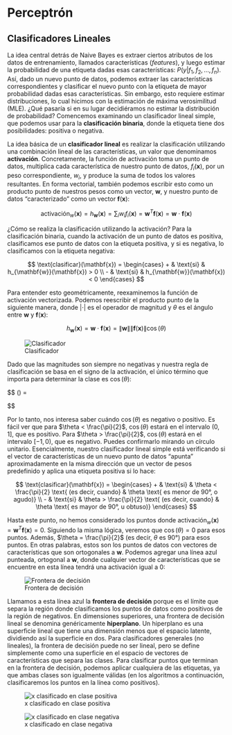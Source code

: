 # Perceptrón

## Clasificadores Lineales

La idea central detrás de Naive Bayes es extraer ciertos atributos de los datos de entrenamiento, llamados características (*features*), y luego estimar la probabilidad de una etiqueta dadas esas características: $P(y|f_1, f_2, \ldots, f_n)$. Así, dado un nuevo punto de datos, podemos extraer las características correspondientes y clasificar el nuevo punto con la etiqueta de mayor probabilidad dadas esas características. Sin embargo, esto requiere estimar distribuciones, lo cual hicimos con la estimación de máxima verosimilitud (MLE). ¿Qué pasaría si en su lugar decidiéramos no estimar la distribución de probabilidad? Comencemos examinando un clasificador lineal simple, que podemos usar para la **clasificación binaria**, donde la etiqueta tiene dos posibilidades: positiva o negativa.

La idea básica de un **clasificador lineal** es realizar la clasificación utilizando una combinación lineal de las características, un valor que denominamos **activación**. Concretamente, la función de activación toma un punto de datos, multiplica cada característica de nuestro punto de datos, $f_i(\mathbf{x})$, por un peso correspondiente, $w_i$, y produce la suma de todos los valores resultantes. En forma vectorial, también podemos escribir esto como un producto punto de nuestros pesos como un vector, $\mathbf{w}$, y nuestro punto de datos "caracterizado" como un vector $\mathbf{f}(\mathbf{x})$:

$$\text{activación}_w(\mathbf{x}) = h_{\mathbf{w}}(\mathbf{x}) = \sum_i w_i f_i(\mathbf{x}) = \mathbf{w}^T \mathbf{f}(\mathbf{x}) = \mathbf{w} \cdot \mathbf{f}(\mathbf{x})$$

¿Cómo se realiza la clasificación utilizando la activación? Para la clasificación binaria, cuando la activación de un punto de datos es positiva, clasificamos ese punto de datos con la etiqueta positiva, y si es negativa, lo clasificamos con la etiqueta negativa:

$$
\text{clasificar}(\mathbf{x}) = \begin{cases}
+   & \text{si} & h_{\mathbf{w}}(\mathbf{x}) > 0 \\
-   & \text{si} & h_{\mathbf{w}}(\mathbf{x}) < 0 \end{cases}
$$

Para entender esto geométricamente, reexaminemos la función de activación vectorizada. Podemos reescribir el producto punto de la siguiente manera, donde $|\cdot|$ es el operador de magnitud y $\theta$ es el ángulo entre $\mathbf{w}$ y $\mathbf{f}(\mathbf{x})$:

$$
h_{\mathbf{w}}(\mathbf{x}) = \mathbf{w} \cdot \mathbf{f}(\mathbf{x}) = \|\mathbf{w}\| \|\mathbf{f}(\mathbf{x})\| \cos(\theta)
$$

![Clasificador](images/linear_classifier_fig3.png){fig-align="center"}

Dado que las magnitudes son siempre no negativas y nuestra regla de clasificación se basa en el signo de la activación, el único término que importa para determinar la clase es $\cos(\theta)$:

\$\$ \text{clasificar}(\mathbf{x}) =

\begin{cases}

+   & \text{si} & \cos(\theta) > 0 \\
-   & \text{si} & \cos(\theta) < 0 \end{cases}

\$\$

Por lo tanto, nos interesa saber cuándo $\cos(\theta)$ es negativo o positivo. Es fácil ver que para $\theta < \frac{\pi}{2}$, $\cos(\theta)$ estará en el intervalo $(0, 1]$, que es positivo. Para $\theta > \frac{\pi}{2}$, $\cos(\theta)$ estará en el intervalo $[-1, 0)$, que es negativo. Puedes confirmarlo mirando un círculo unitario. Esencialmente, nuestro clasificador lineal simple está verificando si el vector de características de un nuevo punto de datos "apunta" aproximadamente en la misma dirección que un vector de pesos predefinido y aplica una etiqueta positiva si lo hace:

$$
\text{clasificar}(\mathbf{x}) = \begin{cases}
+   & \text{si} & \theta < \frac{\pi}{2} \text{ (es decir, cuando} & \theta \text{ es menor de 90°, o agudo)} \\
-   & \text{si} & \theta > \frac{\pi}{2} \text{ (es decir, cuando} & \theta \text{ es mayor de 90°, u obtuso)}
\end{cases}
$$

Hasta este punto, no hemos considerado los puntos donde $\text{activación}_w(\mathbf{x}) = \mathbf{w}^T \mathbf{f}(\mathbf{x}) = 0$. Siguiendo la misma lógica, veremos que $\cos(\theta) = 0$ para esos puntos. Además, $\theta = \frac{\pi}{2}$ (es decir, $\theta$ es 90°) para esos puntos. En otras palabras, estos son los puntos de datos con vectores de características que son ortogonales a $\mathbf{w}$. Podemos agregar una línea azul punteada, ortogonal a $\mathbf{w}$, donde cualquier vector de características que se encuentre en esta línea tendrá una activación igual a $0$:

![Frontera de decisión](images/linear_classifier_fig4.png){fig-align="center"}

Llamamos a esta línea azul la **frontera de decisión** porque es el límite que separa la región donde clasificamos los puntos de datos como positivos de la región de negativos. En dimensiones superiores, una frontera de decisión lineal se denomina genéricamente **hiperplano**. Un hiperplano es una superficie lineal que tiene una dimensión menos que el espacio latente, dividiendo así la superficie en dos. Para clasificadores generales (no lineales), la frontera de decisión puede no ser lineal, pero se define simplemente como una superficie en el espacio de vectores de características que separa las clases. Para clasificar puntos que terminan en la frontera de decisión, podemos aplicar cualquiera de las etiquetas, ya que ambas clases son igualmente válidas (en los algoritmos a continuación, clasificaremos los puntos en la línea como positivos).

![x clasificado en clase positiva](images/linear_classifier_fig5.png){fig-align="center"}

![x clasificado en clase negativa](images/linear_classifier_fig6.png){fig-align="center"}